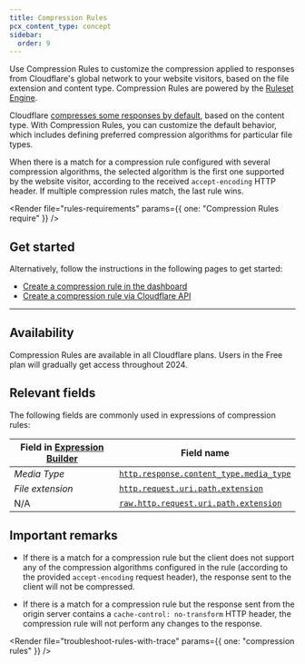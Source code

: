 ```yaml
---
title: Compression Rules
pcx_content_type: concept
sidebar:
  order: 9
---
```



Use Compression Rules to customize the compression applied to responses from Cloudflare's global network to your website visitors, based on the file extension and content type. Compression Rules are powered by the [Ruleset Engine](/ruleset-engine/).

Cloudflare [compresses some responses by default](/speed/optimization/content/compression/), based on the content type. With Compression Rules, you can customize the default behavior, which includes defining preferred compression algorithms for particular file types.

When there is a match for a compression rule configured with several compression algorithms, the selected algorithm is the first one supported by the website visitor, according to the received `accept-encoding` HTTP header. If multiple compression rules match, the last rule wins.

<Render
	file="rules-requirements"
	params={{ one: "Compression Rules require" }}
/>

## Get started

<Render file="rules-templates" />

Alternatively, follow the instructions in the following pages to get started:

- [Create a compression rule in the dashboard](/rules/compression-rules/create-dashboard/)
- [Create a compression rule via Cloudflare API](/rules/compression-rules/create-api/)

---

## Availability

Compression Rules are available in all Cloudflare plans. Users in the Free plan will gradually get access throughout 2024.

<FeatureTable id="rules.compression_rules" />

## Relevant fields

The following fields are commonly used in expressions of compression rules:

| Field in [Expression Builder](/ruleset-engine/rules-language/expressions/edit-expressions/#expression-builder) | Field name                                                                                                                        |
| -------------------------------------------------------------------------------------------------------------- | --------------------------------------------------------------------------------------------------------------------------------- |
| _Media Type_                                                                                                   | [`http.response.content_type.media_type`](/ruleset-engine/rules-language/fields/reference/http.response.content_type.media_type/) |
| _File extension_                                                                                               | [`http.request.uri.path.extension`](/ruleset-engine/rules-language/fields/reference/http.request.uri.path.extension/)             |
| N/A                                                                                                            | [`raw.http.request.uri.path.extension`](/ruleset-engine/rules-language/fields/reference/raw.http.request.uri.path.extension/)     |

## Important remarks

- If there is a match for a compression rule but the client does not support any of the compression algorithms configured in the rule (according to the provided `accept-encoding` request header), the response sent to the client will not be compressed.

- If there is a match for a compression rule but the response sent from the origin server contains a `cache-control: no-transform` HTTP header, the compression rule will not perform any changes to the response.

<Render
	file="troubleshoot-rules-with-trace"
	params={{ one: "compression rules" }}
/>
